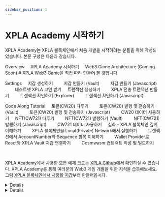 ```yaml
---
sidebar_position: 1
---
```


# XPLA Academy 시작하기


XPLA Academy는 XPLA 블록체인에서 처음 개발을 시작하려는 분들을 위해 작성되었습니다. 본문 구성은 다음과 같습니다.

<CodeBlock>

Overview
&nbsp;&nbsp;&nbsp;&nbsp;<Link to="/startlearning/overview/intro">XPLA Academy 시작하기</Link>
&nbsp;&nbsp;&nbsp;&nbsp;Web3 Game Architecture (Coming Soon)     # XPLA Web3 Game을 직접 따라 만들어 볼 것입니다.

Settings
&nbsp;&nbsp;&nbsp;&nbsp;지갑 생성하기
&nbsp;&nbsp;&nbsp;&nbsp;&nbsp;&nbsp;&nbsp;&nbsp;<Link to="/startlearning/settings/create-wallet/create-wallet-with-vault">지갑 만들기 (Vault)</Link>
&nbsp;&nbsp;&nbsp;&nbsp;&nbsp;&nbsp;&nbsp;&nbsp;<Link to="/startlearning/settings/create-wallet/create-wallet-with-js">지갑 만들기 (Javascript)</Link>
&nbsp;&nbsp;&nbsp;&nbsp;&nbsp;&nbsp;&nbsp;&nbsp;<Link to="/startlearning/settings/create-wallet/get-testnet-xpla">테스트넷 XPLA 코인 받기</Link>
&nbsp;&nbsp;&nbsp;&nbsp;트랜잭션 생성하기
&nbsp;&nbsp;&nbsp;&nbsp;&nbsp;&nbsp;&nbsp;&nbsp;<Link to="/startlearning/settings/create-testnet-transaction/send-tx">XPLA 전송 트랜잭션 만들기</Link>
&nbsp;&nbsp;&nbsp;&nbsp;&nbsp;&nbsp;&nbsp;&nbsp;<Link to="/startlearning/settings/create-testnet-transaction/check-tx-in-explorer">트랜잭션 확인하기 (Explorer)</Link>
&nbsp;&nbsp;&nbsp;&nbsp;&nbsp;&nbsp;&nbsp;&nbsp;<Link to="/startlearning/settings/create-testnet-transaction/send-query">트랜잭션 확인하기 (Javascript)</Link>

Code Along Tutorial
&nbsp;&nbsp;&nbsp;&nbsp;토큰(CW20) 다루기
&nbsp;&nbsp;&nbsp;&nbsp;&nbsp;&nbsp;&nbsp;&nbsp;<Link to="/startlearning/tutorial/make-cw20/make-cw20-with-vault">토큰(CW20) 발행 및 전송하기 (Vault)</Link>
&nbsp;&nbsp;&nbsp;&nbsp;&nbsp;&nbsp;&nbsp;&nbsp;<Link to="/startlearning/tutorial/make-cw20/make-cw20-with-js">토큰(CW20) 발행 및 전송하기 (Javascript)</Link>
&nbsp;&nbsp;&nbsp;&nbsp;&nbsp;&nbsp;&nbsp;&nbsp;<Link to="/startlearning/tutorial/make-cw20/query-cw20">CW20 데이터 사용하기</Link>
&nbsp;&nbsp;&nbsp;&nbsp;NFT(CW721) 다루기
&nbsp;&nbsp;&nbsp;&nbsp;&nbsp;&nbsp;&nbsp;&nbsp;<Link to="/startlearning/tutorial/make-cw721/make-nft-vault">NFT(CW721) 발행하기 (Vault)</Link>
&nbsp;&nbsp;&nbsp;&nbsp;&nbsp;&nbsp;&nbsp;&nbsp;<Link to="/startlearning/tutorial/make-cw721/make-nft-js">NFT(CW721) 발행하기 (Javascript)</Link>
&nbsp;&nbsp;&nbsp;&nbsp;&nbsp;&nbsp;&nbsp;&nbsp;<Link to="/startlearning/tutorial/make-cw721/query-cw721">CW721 데이터 사용하기</Link>
&nbsp;&nbsp;&nbsp;&nbsp;심화 - XPLA 블록체인 깊게 이해하기
&nbsp;&nbsp;&nbsp;&nbsp;&nbsp;&nbsp;&nbsp;&nbsp;<Link to="/startlearning/tutorial/deep-understand-xpla/local-network">XPLA 블록체인을 Local(Private) Network에서 실행하기</Link>
&nbsp;&nbsp;&nbsp;&nbsp;&nbsp;&nbsp;&nbsp;&nbsp;<Link to="/startlearning/tutorial/deep-understand-xpla/account-sequence">트랜잭션에서 AccountNumber와 Sequence 항목 이해하기</Link>
&nbsp;&nbsp;&nbsp;&nbsp;&nbsp;&nbsp;&nbsp;&nbsp;<Link to="/startlearning/tutorial/deep-understand-xpla/walletprovider">Wallet Provider로 React와 XPLA Vault 지갑 연결하기</Link>
&nbsp;&nbsp;&nbsp;&nbsp;&nbsp;&nbsp;&nbsp;&nbsp;<Link to="/startlearning/tutorial/deep-understand-xpla/write-contract">Cosmwasm 컨트랙트 작성 및 빌드하기</Link>
</CodeBlock>

<br />

XPLA Academy에서 사용한 모든 예제 코드는 [XPLA Github](https://github.com/xpladev/academy/tree/main/example)에서 확인하실 수 있습니다. XPLA Academy를 통해 여러분의 Web3 게임 개발을 위한 지식을 습득해보세요. 그럼 [XPLA 블록체인에서 사용할 지갑](/startlearning/settings/create-wallet/create-wallet-with-vault)부터 만들어봅시다.

<Details summary="XPLA 블록체인의 특징은 무엇인가요?">

XPLA 블록체인은 [오픈 소스](https://github.com/xpladev/xpla)이며, [Tendermint Tool](https://tendermint.com/) 기반의 Proof-of-Stake(PoS) 블록체인입니다. 또한 [Cosmos SDK](https://v1.cosmos.network/sdk)를 사용하면서, 동시에 [EVM(Ethereum Virtual Machine)](https://ethereum.org/en/developers/docs/evm/) 호환성도 갖추고 있어서 Rust와 Solidity 언어로 컨트랙트를 작성할 수도 있습니다.. 더 자세한 정보는 [XPLA Docs](https://docs.xpla.io/learn/learn/about-xpla-chain/)를 참고해보세요.

아직 위 내용을 모두 이해하지 못해도 괜찮습니다. XPLA Academy를 통해 관련 지식을 배우게 될 것입니다.

</Details>

<Details summary="XPLA 블록체인에 관한 다른 문서가 있을까요?">

XPLA 블록체인과 관련된 문서는 XPLA Academy 사이트 맨 하단에서 Dev Resources를 참고해보세요.

</Details>

